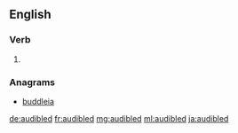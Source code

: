 ==English==

===Verb===
{{head|en|verb form}}

# {{en-past of|audible}}

===Anagrams===
* [[buddleia#English|buddleia]]

[[de:audibled]]
[[fr:audibled]]
[[mg:audibled]]
[[ml:audibled]]
[[ja:audibled]]